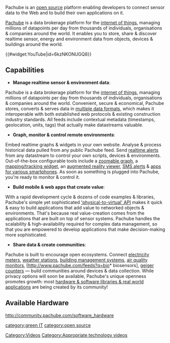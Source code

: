 Pachube is an [[open source]] platform enabling developers to connect sensor data to the Web and to build their own applications on it.

[http://www.pachube.com/ Pachube] is a data brokerage platform for the [http://www.readwriteweb.com/archives/top_5_web_trends_of_2009_internet_of_things.php internet of things], managing millions of datapoints per day from thousands of individuals, organisations & companies around the world. It enables you to store, share & discover realtime sensor, energy and environment data from objects, devices & buildings around the world.

{{#widget:YouTube|id=6kzNKONUGQ8}}
==Capabilities==


* '''Manage realtime sensor & environment data''':
Pachube is a data brokerage platform for the [http://www.readwriteweb.com/archives/top_5_web_trends_of_2009_internet_of_things.php internet of things], managing millions of datapoints per day from thousands of individuals, organisations & companies around the world. Convenient, secure & economical, Pachube stores, converts & serves data in [http://community.pachube.com/api#data_formats multiple data formats], which makes it interoperable with both established web protocols & existing construction industry standards. All feeds include contextual metadata (timestamps, geolocation, units, tags) that actually make datastreams valuable.
* '''Graph, monitor & control remote environments''':
Embed realtime graphs & widgets in your own website. Analyse & process historical data pulled from any public Pachube feed. Send [http://community.pachube.com/api#triggers realtime alerts] from any datastream to control your own scripts, devices & environments. Out-of-the-box configurable tools include a [http://apps.pachube.com/google_viz/ zoomable graph], a [http://apps.pachube.com/trails/ mapping/tracking widget], an [http://apps.pachube.com/porthole/ augmented reality viewer], [http://apps.pachube.com/alert/ SMS alerts] & [http://apps.pachube.com/ apps for various smartphones]. As soon as something is plugged into Pachube, you're ready to monitor & control it.
* '''Build mobile & web apps that create value''':
With a rapid development cycle & dozens of code examples & libraries, Pachube's simple yet sophisticated [http://community.pachube.com/api 'physical-to-virtual' API] makes it quick & easy to build applications that add value to networked objects & environments. That's because real value-creation comes from the applications that are built on top of sensor systems. Pachube handles the scalability & high-availability required for complex data management, so that you are empowered to develop applications that make decision-making more sophisticated.
* '''Share data & create communities''':
Pachube is built to encourage open ecosystems. Connect [http://www.pachube.com/feeds?q=electricity electricity meters], [http://www.pachube.com/feeds?q=weather weather stations], [http://www.pachube.com/feeds?q=building building management systems], [http://www.pachube.com/feeds?q=pollution air quality monitors], [http://www.pachube.com/feeds?q=bio* biosensors], [http://www.pachube.com/feeds?q=geiger geiger counters] — build communities around devices & data collection. While privacy options will soon be available, Pachube's unique openness promotes growth: most [http://community.pachube.com/software_hardware hardware & software libraries & real world applications] are being created by its community!


== Available Hardware ==
http://community.pachube.com/software_hardware

[[category:green IT]]
[[category:open source]]
[[Category:Videos]]
[[Category:Appropriate technology videos]]